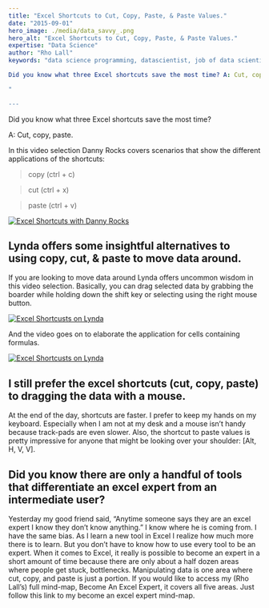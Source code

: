 ```yaml
---
title: "Excel Shortcuts to Cut, Copy, Paste, & Paste Values."
date: "2015-09-01"
hero_image: ./media/data_savvy_.png
hero_alt: "Excel Shortcuts to Cut, Copy, Paste, & Paste Values."
expertise: "Data Science"
author: "Rho Lall"
keywords: "data science programming, datascientist, job of data scientist, data driven insights, data driven solutions"

Did you know what three Excel shortcuts save the most time? A: Cut, copy, paste. 

"

---
```


Did you know what three Excel shortcuts save the most time?

A: Cut, copy, paste. 

In this video selection Danny Rocks covers scenarios that show the different applications of the shortcuts:

> copy (ctrl + c)

> cut (ctrl + x)

> paste (ctrl + v)

[![Excel Shortcuts with Danny Rocks](https://img.youtube.com/vi/KUvlv9U4PTM/hqdefault.jpg)](https://youtu.be/KUvlv9U4PTM)

## Lynda offers some insightful alternatives to using copy, cut, & paste to move data around.

If you are looking to move data around Lynda offers uncommon wisdom in this video selection. Basically, you can drag selected data by grabbing the boarder while holding down the shift key or selecting using the right mouse button.

[![Excel Shortcusts on Lynda](https://img.youtube.com/vi/o0D14C2jHaM/hqdefault.jpg)](https://youtu.be/o0D14C2jHaM)

And the video goes on to elaborate the application for cells containing formulas.

[![Excel Shortcusts on Lynda](https://img.youtube.com/vi/o0D14C2jHaM/hqdefault.jpg)](https://youtu.be/o0D14C2jHaM)

## I still prefer the excel shortcuts (cut, copy, paste) to dragging the data with a mouse.

At the end of the day, shortcuts are faster. I prefer to keep my hands on my keyboard. Especially when I am not at my desk and a mouse isn’t handy because track-pads are even slower. Also, the shortcut to paste values is pretty impressive for anyone that might be looking over your shoulder: [Alt, H, V, V].

## Did you know there are only a handful of tools that differentiate an excel expert from an intermediate user?

Yesterday my good friend said, “Anytime someone says they are an excel expert I know they don’t know anything.” I know where he is coming from. I have the same bias. As I learn a new tool in Excel I realize how much more there is to learn. But you don’t have to know how to use every tool to be an expert. When it comes to Excel, it really is possible to become an expert in a short amount of time because there are only about a half dozen areas where people get stuck, bottlenecks. Manipulating data is one area where cut, copy, and paste is just a portion. If you would like to access my (Rho Lall’s) full mind-map,  Become An Excel Expert, it covers all five areas. Just follow this link to my become an excel expert mind-map.